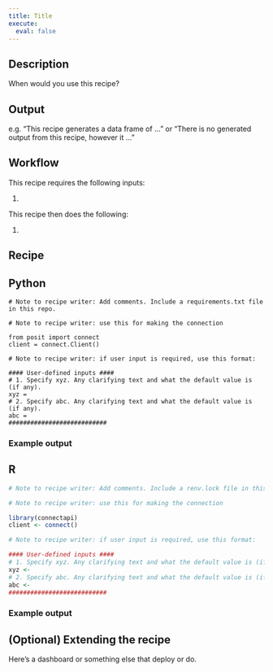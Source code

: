 ```yaml
---
title: Title
execute:
  eval: false
---
```


## Description

When would you use this recipe?

## Output

e.g. "This recipe generates a data frame of ..." or "There is no generated output from this recipe, however it ..."

## Workflow
This recipe requires the following inputs:

1.

This recipe then does the following:

1.

## Recipe

:::{.panel-tabset group="language"}

## Python

```.python
# Note to recipe writer: Add comments. Include a requirements.txt file in this repo.

# Note to recipe writer: use this for making the connection

from posit import connect
client = connect.Client()

# Note to recipe writer: if user input is required, use this format:

#### User-defined inputs ####
# 1. Specify xyz. Any clarifying text and what the default value is (if any).
xyz =
# 2. Specify abc. Any clarifying text and what the default value is (if any).
abc =
###########################

```
### Example output

## R

```.r
# Note to recipe writer: Add comments. Include a renv.lock file in this repo.

# Note to recipe writer: use this for making the connection

library(connectapi)
client <- connect()

# Note to recipe writer: if user input is required, use this format:

#### User-defined inputs ####
# 1. Specify xyz. Any clarifying text and what the default value is (if any).
xyz <-
# 2. Specify abc. Any clarifying text and what the default value is (if any).
abc <-
###########################

```

### Example output

:::

## (Optional) Extending the recipe

Here's a dashboard or something else that deploy or do.